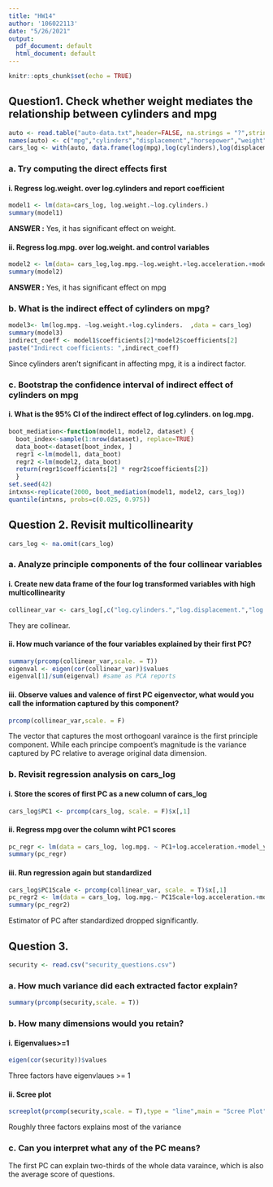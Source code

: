 ```yaml
---
title: "HW14"
author: '106022113'
date: "5/26/2021"
output:
  pdf_document: default
  html_document: default
---
```


```r
knitr::opts_chunk$set(echo = TRUE)
```

## Question1. Check whether weight mediates the relationship between cylinders and mpg
```r
auto <- read.table("auto-data.txt",header=FALSE, na.strings = "?",stringsAsFactors =F)
names(auto) <- c("mpg","cylinders","displacement","horsepower","weight","acceleration","model_year","origin","car_name")
cars_log <- with(auto, data.frame(log(mpg),log(cylinders),log(displacement),log(horsepower),log(weight),log(acceleration),model_year,origin))
```

### a. Try computing the direct effects first
#### i. Regress log.weight. over log.cylinders and report coefficient
```r
model1 <- lm(data=cars_log, log.weight.~log.cylinders.)
summary(model1)
```
**ANSWER :** Yes, it has significant effect on weight.

#### ii. Regress log.mpg. over log.weight. and control variables
```r
model2 <- lm(data= cars_log,log.mpg.~log.weight.+log.acceleration.+model_year+factor(origin))
summary(model2)
```
**ANSWER :** Yes, it has significant effect on mpg

### b. What is the indirect effect of cylinders on mpg?
```r
model3<- lm(log.mpg. ~log.weight.+log.cylinders.  ,data = cars_log)
summary(model3)
indirect_coeff <- model1$coefficients[2]*model2$coefficients[2]
paste("Indirect coefficients: ",indirect_coeff)
```
Since cylinders aren't significant in affecting mpg, it is a indirect factor.


### c. Bootstrap the confidence interval of indirect effect of cylinders on mpg
#### i. What is the 95% CI of the indirect effect of log.cylinders. on log.mpg.
```r
boot_mediation<-function(model1, model2, dataset) {
  boot_index<-sample(1:nrow(dataset), replace=TRUE)
  data_boot<-dataset[boot_index, ]
  regr1 <-lm(model1, data_boot)
  regr2 <-lm(model2, data_boot)
  return(regr1$coefficients[2] * regr2$coefficients[2])
  }
set.seed(42)
intxns<-replicate(2000, boot_mediation(model1, model2, cars_log))
quantile(intxns, probs=c(0.025, 0.975))
```

## Question 2. Revisit multicollinearity
```r
cars_log <- na.omit(cars_log)
```

### a. Analyze principle components of the four collinear variables
#### i. Create new data frame of the four log transformed variables with high multicollinearity
```r
collinear_var <- cars_log[,c("log.cylinders.","log.displacement.","log.horsepower.","log.weight.")]
```
They are collinear.

#### ii. How much variance of the four variables explained by their first PC?
```r
summary(prcomp(collinear_var,scale. = T))
eigenval <- eigen(cor(collinear_var))$values
eigenval[1]/sum(eigenval) #same as PCA reports
```

#### iii. Observe values and valence of first PC eigenvector, what would you call the information captured by this component?
```r
prcomp(collinear_var,scale. = F)
```
The vector that captures the most orthogoanl varaince is the first principle component. While each principe compoent's magnitude is the variance captured by PC relative to average original data dimension.

### b. Revisit regression analysis on cars_log
#### i. Store the scores of first PC as a new column of cars_log
```r
cars_log$PC1 <- prcomp(cars_log, scale. = F)$x[,1]
```

#### ii. Regress mpg over the column wiht PC1 scores
```r
pc_regr <- lm(data = cars_log, log.mpg. ~ PC1+log.acceleration.+model_year+factor(origin))
summary(pc_regr)
```

#### iii. Run regression again but standardized
```r
cars_log$PC1Scale <- prcomp(collinear_var, scale. = T)$x[,1]
pc_regr2 <- lm(data = cars_log, log.mpg.~ PC1Scale+log.acceleration.+model_year+factor(origin))
summary(pc_regr2)
```
Estimator of PC after standardized dropped significantly.

## Question 3. 
```r
security <- read.csv("security_questions.csv")
```

### a. How much variance did each extracted factor explain?
```r
summary(prcomp(security,scale. = T))
```

### b. How many dimensions would you retain?
#### i. Eigenvalues>=1
```r
eigen(cor(security))$values
```
Three factors have eigenvlaues >= 1

#### ii. Scree plot
```r
screeplot(prcomp(security,scale. = T),type = "line",main = "Scree Plot")
```
Roughly three factors explains most of the variance

### c. Can you interpret what any of the PC means?
The first PC can explain two-thirds of the whole data varaince, which is also the average score of questions.